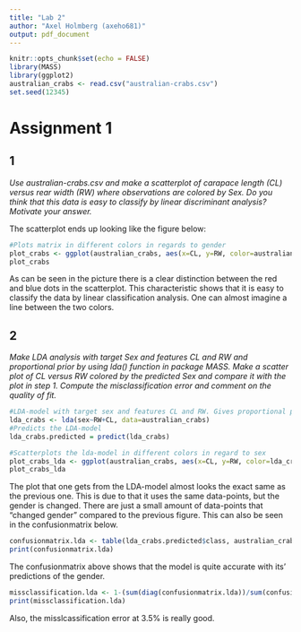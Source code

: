 ```yaml
---
title: "Lab 2"
author: "Axel Holmberg (axeho681)"
output: pdf_document
---
```


```r
knitr::opts_chunk$set(echo = FALSE)
library(MASS)
library(ggplot2)
australian_crabs <- read.csv("australian-crabs.csv")
set.seed(12345)
```

# Assignment 1

## 1

*Use australian-crabs.csv and make a scatterplot of carapace length (CL) versus rear width (RW) where observations are colored by Sex. Do you think that this data is easy to classify by linear discriminant analysis? Motivate your answer.*

The scatterplot ends up looking like the figure below:

```r
#Plots matrix in different colors in regards to gender
plot_crabs <- ggplot(australian_crabs, aes(x=CL, y=RW, color=australian_crabs$sex)) + geom_point()
plot_crabs

```

As can be seen in the picture there is a clear distinction between the red and blue dots in the scatterplot. This characteristic shows that it is easy to classify the data by linear classification analysis. One can almost imagine a line between the two colors.

## 2
*Make LDA analysis with target Sex and features CL and RW and proportional prior by using lda() function in package MASS. Make a scatter plot of CL versus RW colored by the predicted Sex and compare it with the plot in step 1. Compute the misclassification error and comment on the quality of fit.*

```r
#LDA-model with target sex and features CL and RW. Gives proportional prior
lda_crabs <- lda(sex~RW+CL, data=australian_crabs)
#Predicts the LDA-model
lda_crabs.predicted = predict(lda_crabs)

#Scatterplots the lda-model in different colors in regard to sex
plot_crabs_lda <- ggplot(australian_crabs, aes(x=CL, y=RW, color=lda_crabs.predicted$class)) + geom_point()
plot_crabs_lda

```

The plot that one gets from the LDA-model almost looks the exact same as the previous one. This is due to that it uses the same data-points, but the gender is changed. There are just a small amount of data-points that "changed gender" compared to the previous figure. This can also be seen in the confusionmatrix below.

```r
confusionmatrix.lda <- table(lda_crabs.predicted$class, australian_crabs$sex)
print(confusionmatrix.lda)
```

The confusionmatrix above shows that the model is quite accurate with its' predictions of the gender.

```r
missclassification.lda <- 1-(sum(diag(confusionmatrix.lda))/sum(confusionmatrix.lda))
print(missclassification.lda)
```

Also, the misslcassification error at 3.5% is really good.









